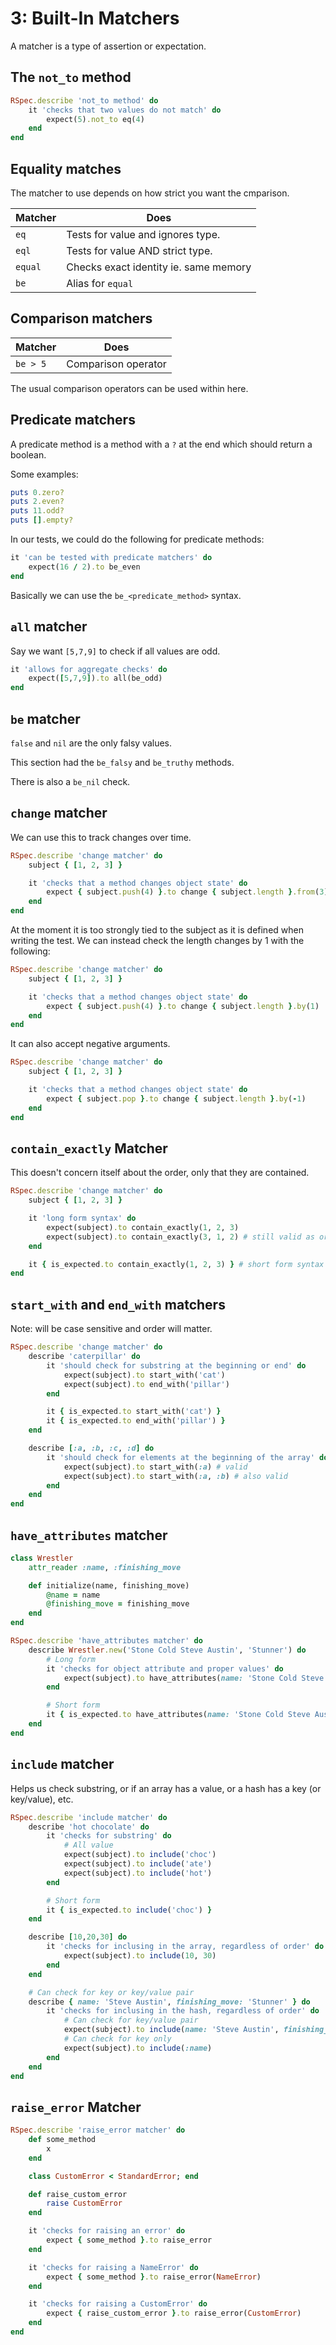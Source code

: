 # 3: Built-In Matchers

A matcher is a type of assertion or expectation.

## The `not_to` method

```rb
RSpec.describe 'not_to method' do
	it 'checks that two values do not match' do
		expect(5).not_to eq(4)
	end
end
```

## Equality matches

The matcher to use depends on how strict you want the cmparison.

| Matcher | Does                                  |
| ------- | ------------------------------------- |
| `eq`    | Tests for value and ignores type.     |
| `eql`   | Tests for value AND strict type.      |
| `equal` | Checks exact identity ie. same memory |
| `be`    | Alias for `equal`                     |

## Comparison matchers

| Matcher  | Does                |
| -------- | ------------------- |
| `be > 5` | Comparison operator |

The usual comparison operators can be used within here.

## Predicate matchers

A predicate method is a method with a `?` at the end which should return a boolean.

Some examples:

```rb
puts 0.zero?
puts 2.even?
puts 11.odd?
puts [].empty?
```

In our tests, we could do the following for predicate methods:

```rb
it 'can be tested with predicate matchers' do
	expect(16 / 2).to be_even
end
```

Basically we can use the `be_<predicate_method>` syntax.

## `all` matcher

Say we want `[5,7,9]` to check if all values are odd.

```rb
it 'allows for aggregate checks' do
	expect([5,7,9]).to all(be_odd)
end
```

## `be` matcher

`false` and `nil` are the only falsy values.

This section had the `be_falsy` and `be_truthy` methods.

There is also a `be_nil` check.

## `change` matcher

We can use this to track changes over time.

```rb
RSpec.describe 'change matcher' do
	subject { [1, 2, 3] }

	it 'checks that a method changes object state' do
		expect { subject.push(4) }.to change { subject.length }.from(3).to(4)
	end
end
```

At the moment it is too strongly tied to the subject as it is defined when writing the test. We can instead check the length changes by 1 with the following:

```rb
RSpec.describe 'change matcher' do
	subject { [1, 2, 3] }

	it 'checks that a method changes object state' do
		expect { subject.push(4) }.to change { subject.length }.by(1)
	end
end
```

It can also accept negative arguments.

```rb
RSpec.describe 'change matcher' do
	subject { [1, 2, 3] }

	it 'checks that a method changes object state' do
		expect { subject.pop }.to change { subject.length }.by(-1)
	end
end
```

## `contain_exactly` Matcher

This doesn't concern itself about the order, only that they are contained.

```rb
RSpec.describe 'change matcher' do
	subject { [1, 2, 3] }

	it 'long form syntax' do
		expect(subject).to contain_exactly(1, 2, 3)
		expect(subject).to contain_exactly(3, 1, 2) # still valid as order doesn't matter
	end

	it { is_expected.to contain_exactly(1, 2, 3) } # short form syntax
end
```

## `start_with` and `end_with` matchers

Note: will be case sensitive and order will matter.

```rb
RSpec.describe 'change matcher' do
	describe 'caterpillar' do
		it 'should check for substring at the beginning or end' do
			expect(subject).to start_with('cat')
			expect(subject).to end_with('pillar')
		end

		it { is_expected.to start_with('cat') }
		it { is_expected.to end_with('pillar') }
	end

	describe [:a, :b, :c, :d] do
		it 'should check for elements at the beginning of the array' do
			expect(subject).to start_with(:a) # valid
			expect(subject).to start_with(:a, :b) # also valid
		end
	end
end
```

## `have_attributes` matcher

```rb
class Wrestler
	attr_reader :name, :finishing_move

	def initialize(name, finishing_move)
		@name = name
		@finishing_move = finishing_move
	end
end

RSpec.describe 'have_attributes matcher' do
	describe Wrestler.new('Stone Cold Steve Austin', 'Stunner') do
		# Long form
		it 'checks for object attribute and proper values' do
			expect(subject).to have_attributes(name: 'Stone Cold Steve Austin', finishing_move: 'Stunner')
		end

		# Short form
		it { is_expected.to have_attributes(name: 'Stone Cold Steve Austin', finishing_move: 'Stunner') }
	end
end
```

## `include` matcher

Helps us check substring, or if an array has a value, or a hash has a key (or key/value), etc.

```rb
RSpec.describe 'include matcher' do
	describe 'hot chocolate' do
		it 'checks for substring' do
			# All value
			expect(subject).to include('choc')
			expect(subject).to include('ate')
			expect(subject).to include('hot')
		end

		# Short form
		it { is_expected.to include('choc') }
	end

	describe [10,20,30] do
		it 'checks for inclusing in the array, regardless of order' do
			expect(subject).to include(10, 30)
		end
	end

	# Can check for key or key/value pair
	describe { name: 'Steve Austin', finishing_move: 'Stunner' } do
		it 'checks for inclusing in the hash, regardless of order' do
			# Can check for key/value pair
			expect(subject).to include(name: 'Steve Austin', finishing_move: 'Stunner')
			# Can check for key only
			expect(subject).to include(:name)
		end
	end
end
```

## `raise_error` Matcher

```rb
RSpec.describe 'raise_error matcher' do
	def some_method
		x
	end

	class CustomError < StandardError; end

	def raise_custom_error
		raise CustomError
	end

	it 'checks for raising an error' do
		expect { some_method }.to raise_error
	end

	it 'checks for raising a NameError' do
		expect { some_method }.to raise_error(NameError)
	end

	it 'checks for raising a CustomError' do
		expect { raise_custom_error }.to raise_error(CustomError)
	end
end
```
